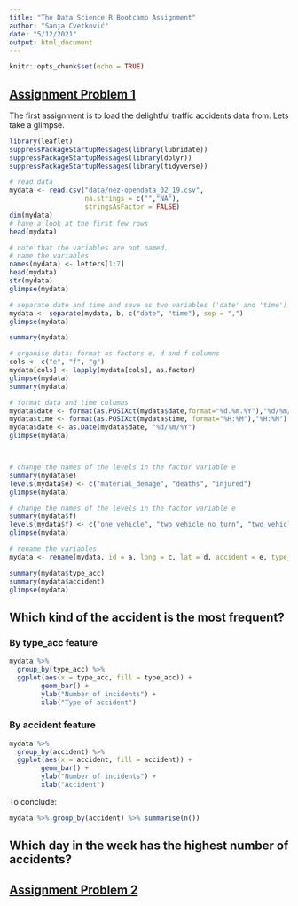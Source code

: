 ```yaml
---
title: "The Data Science R Bootcamp Assignment"
author: "Sanja Cvetković"
date: "5/12/2021"
output: html_document
---
```


```r
knitr::opts_chunk$set(echo = TRUE)
```

## [Assignment Problem 1](http://tanjakec.github.io/Project_DSBC/AssignmentQs.html#Problem_1)

The first assignment is to load the delightful traffic accidents data from. Lets take a glimpse.

```r
library(leaflet)
suppressPackageStartupMessages(library(lubridate))
suppressPackageStartupMessages(library(dplyr))
suppressPackageStartupMessages(library(tidyverse))

# read data
mydata <- read.csv("data/nez-opendata_02_19.csv", 
                   na.strings = c("","NA"),
                   stringsAsFactor = FALSE) 
dim(mydata)
# have a look at the first few rows
head(mydata)

# note that the variables are not named.
# name the variables
names(mydata) <- letters[1:7]
head(mydata)
str(mydata)
glimpse(mydata)

# separate date and time and save as two variables ('date' and 'time')
mydata <- separate(mydata, b, c("date", "time"), sep = ",")
glimpse(mydata)

summary(mydata)

# organise data: format as factors e, d and f columns 
cols <- c("e", "f", "g")
mydata[cols] <- lapply(mydata[cols], as.factor)
glimpse(mydata)
summary(mydata)

# format data and time columns
mydata$date <- format(as.POSIXct(mydata$date,format="%d.%m.%Y"),"%d/%m/%Y")
mydata$time <- format(as.POSIXct(mydata$time, format="%H:%M"),"%H:%M")
mydata$date <- as.Date(mydata$date, "%d/%m/%Y")
glimpse(mydata)



# change the names of the levels in the factor variable e
summary(mydata$e)
levels(mydata$e) <- c("material_demage", "deaths", "injured")
glimpse(mydata)

# change the names of the levels in the factor variable e
summary(mydata$f)
levels(mydata$f) <- c("one_vehicle", "two_vehicle_no_turn", "two_vehicle", "parked_vehicle", "pedestrian")
glimpse(mydata)

# rename the variables
mydata <- rename(mydata, id = a, long = c, lat = d, accident = e, type_acc = f, descrip = g)
```

```r
summary(mydata$type_acc)
summary(mydata$accident)
glimpse(mydata)
```

<h2>Which kind of the accident is the most frequent?</h2>

<h3>By type_acc feature</h3>
```r
mydata %>% 
  group_by(type_acc) %>% 
  ggplot(aes(x = type_acc, fill = type_acc)) +
        geom_bar() +
        ylab("Number of incidents") +
        xlab("Type of accident")
```
<h3>By accident feature</h3>
```r
mydata %>% 
  group_by(accident) %>% 
  ggplot(aes(x = accident, fill = accident)) +
        geom_bar() +
        ylab("Number of incidents") +
        xlab("Accident")
```

To conclude:
```r
mydata %>% group_by(accident) %>% summarise(n())
```

<h2>Which day in the week has the highest number of accidents?</h2>

## [Assignment Problem 2](http://tanjakec.github.io/Project_DSBC/AssignmentQs.html#Problem_2)

